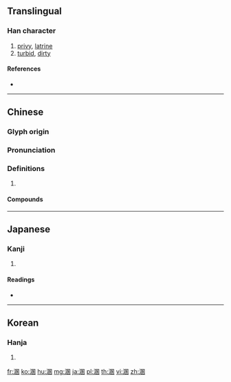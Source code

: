 ==Translingual==

===Han character===
{{Han char|rn=85|rad=水|as=10|sn=13|four=36100|canj=EWMO}}

# [[privy]], [[latrine]]
# [[turbid]], [[dirty]]

====References====
* {{Han ref|kx=0641.070|dkj=17986|dj=1048.130|hdz=31698.140|uh=6EB7|ud=28343|bh=DE54|bd=56916}}

----

==Chinese==
{{zh-forms}}

===Glyph origin===
{{Han etym}}

===Pronunciation===
{{zh-pron
|m=hùn
|c=wan6
|mc=y
|oc=y
|cat=
}}

===Definitions===
{{zh-hanzi}}

# {{rfdef|zh}}

====Compounds====
{{zh-der|墜茵落溷|溷殺|溷肴|溷汁|溷軒|溷穢|溷濁|溷廁|飄茵落溷|藩溷|逃名溷俗}}

----

==Japanese==

===Kanji===
{{ja-kanji|grade=|rs=水10}}

# {{defn|lang=ja|sort=水10}}

====Readings====
* {{ja-readings|on=[[こん]] (kon)|kun=[[にごる]] (nigoru), [[けがれる]] (kegareru), [[みだれる]] (midareru)}}

----

==Korean==

===Hanja===
{{ko-hanja|hangeul=혼|eumhun=|rv=hon|mr=hon|y=hon}}

# {{defn|lang=ko|sort=水10}}

[[fr:溷]]
[[ko:溷]]
[[hu:溷]]
[[mg:溷]]
[[ja:溷]]
[[pl:溷]]
[[th:溷]]
[[vi:溷]]
[[zh:溷]]